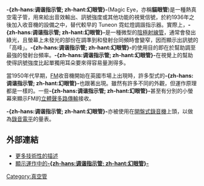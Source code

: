 '''-{zh-hans:调谐指示管; zh-hant:幻眼管}-'''(Magic Eye，亦稱'''貓眼管''')是一種熱真空電子管，用來給出音效輸出、訊號強度或其他功能的視覺信號，於約1936年之後加入收音機的設備之中，替代較早的 Tuneon 霓虹燈調諧指示器。實際上，'''-{zh-hans:调谐指示管; zh-hant:幻眼管}-'''是一種微型的[[陰極射線管|陰極射線管]]，通常會發出綠光，且螢幕上未發光的部份在調準到和發射台同頻時會變窄，因而顯示出訊號的「高峰」。'''-{zh-hans:调谐指示管; zh-hant:幻眼管}-'''的使用目的即在於幫助調至最強的發射台頻率。'''-{zh-hans:调谐指示管; zh-hant:幻眼管}-'''在視覺上的幫助使得訊號強度比起單獨用耳朵要來得容易量測得多。

當1950年代早期，[[调频广播|FM]]收音機開始在英國市場上出現時，許多型式的'''-{zh-hans:调谐指示管; zh-hant:幻眼管}-'''也跟著出現。雖然有許多不同的外觀，但運作原理都是一樣的。一些'''-{zh-hans:调谐指示管; zh-hant:幻眼管}-'''甚至有分別的小螢幕來顯示FM的[[立體聲|立體聲]][[多路傳輸|多路傳輸]]接收。

'''-{zh-hans:调谐指示管; zh-hant:幻眼管}-'''亦被使用在[[開盤式錄音機|開盤式錄音機]]上頭，以做為[[錄音電平|錄音電平]]的量表。

== 外部連結 ==

* [http://www.allaboutcircuits.com/vol_3/chpt_13/10.html 更多技術性的描述] {{Wayback|url=http://www.allaboutcircuits.com/vol_3/chpt_13/10.html |date=20080915160911 }}
* [http://www005.upp.so-net.ne.jp/y_kondo/MAGICEYE2.HTM 顯示運作中的'''-{zh-hans:调谐指示管; zh-hant:幻眼管}-'''] {{Wayback|url=http://www005.upp.so-net.ne.jp/y_kondo/MAGICEYE2.HTM |date=20081104091931 }}

{{Electronic components}}

[[Category:真空管|Category:真空管]]
